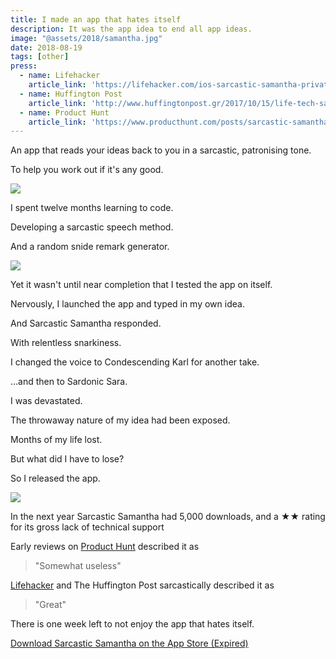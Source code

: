 ```yaml
---
title: I made an app that hates itself
description: It was the app idea to end all app ideas.
image: "@assets/2018/samantha.jpg"
date: 2018-08-19
tags: [other]
press:
  - name: Lifehacker
    article_link: 'https://lifehacker.com/ios-sarcastic-samantha-privately-mocks-things-with-you-1818822777'
  - name: Huffington Post
    article_link: 'http://www.huffingtonpost.gr/2017/10/15/life-tech-sarcastic-samantha-ios-app_n_18182164.html'
  - name: Product Hunt
    article_link: 'https://www.producthunt.com/posts/sarcastic-samantha'
---
```


An app that reads your ideas back to you in a sarcastic, patronising tone.

To help you work out if it's any good.

![](@assets/2018/samantha.jpg)

I spent twelve months learning to code.

Developing a sarcastic speech method.

And a random snide remark generator.

![](@assets/2018/samantha-2.jpg)

Yet it wasn't until near completion that I tested the app on itself.

Nervously, I launched the app and typed in my own idea.

And Sarcastic Samantha responded.

With relentless snarkiness.

<OptimizedYouTube id="zK6vwxjbllg" poster="@assets/2018/SS-Sam.png"/>

I changed the voice to Condescending Karl for another take.

<OptimizedYouTube id="-TzytzYOWHI" poster="@assets/2018/SS-Karl.png"/>

…and then to Sardonic Sara.

<OptimizedYouTube id="Uc06a6f9fAU" poster="@assets/2018/SS-Karen.png"/>

I was devastated.

The throwaway nature of my idea had been exposed.

Months of my life lost.

But what did I have to lose?

So I released the app.

![](@assets/2018/samantha-3.jpg)

In the next year Sarcastic Samantha had 5,000 downloads, and a ★★ rating for its gross lack of technical support

Early reviews on [Product Hunt](https://www.producthunt.com/posts/sarcastic-samantha) described it as

> "Somewhat useless"

[Lifehacker](https://lifehacker.com/ios-sarcastic-samantha-privately-mocks-things-with-you-1818822777) and The Huffington Post sarcastically described it as

> "Great"

There is one week left to not enjoy the app that hates itself.

[Download Sarcastic Samantha on the App Store (Expired)]()

